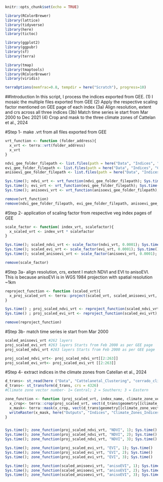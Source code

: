 ```r
knitr::opts_chunk$set(echo = TRUE)
```

```r
library(RColorBrewer)
library(lattice)
library(tidyverse)
library(here)
library(tictoc)

library(ggplot2)
library(ggpubr)
library(sf)
library(terra)

library(tmap)
library(tmaptools)
library(RColorBrewer)
library(viridis)

terraOptions(memfrac=0.8, tempdir = here("Scratch"), progress=10)
```
##Introduction
In this script, I process the indices exported from GEE. 
(1) I mosaic the multiple files exported from GEE
(2) Apply the respective scaling factor mentioned on GEE page of each index
(3a) Align resolution, extent and crs across all three indices
(3b) Match time series ie start from Mar 2000 to Dec 2021
(4) Crop and mask to the three climate zones of Cattelan et al., 2024

#Step 1- make .vrt from all files exported from GEE
```r
vrt_function <- function (folder_address){
  x_vrt <- terra::vrt(folder_address)
  x_vrt 
}

ndvi_gee_folder_filepath <- list.files(path = here("Data", "Indices", "Cerrado_monthlyNDVI_GEE"), pattern= ".tif$", all.files=TRUE, full.names=TRUE)
evi_gee_folder_filepath <- list.files(path = here("Data", "Indices", "Cerrado_monthlyEVI_GEE"), pattern= ".tif$", all.files=TRUE, full.names=TRUE)
anisoevi_gee_folder_filepath <- list.files(path = here("Data", "Indices", "AnisoEVI_Cerrado_GEE"), pattern= ".tif$", all.files=TRUE, full.names=TRUE)

Sys.time(); ndvi_vrt <- vrt_function(ndvi_gee_folder_filepath); Sys.time()
Sys.time(); evi_vrt <- vrt_function(evi_gee_folder_filepath); Sys.time()
Sys.time(); anisoevi_vrt <- vrt_function(anisoevi_gee_folder_filepath); Sys.time()

remove(vrt_function)
remove(ndvi_gee_folder_filepath, evi_gee_folder_filepath, anisoevi_gee_folder_filepath)
```

#Step 2- application of scaling factor from respective veg index pages of GEE 
```r
scale_factor <- function( index_vrt, scalefactor){
  x_scaled_vrt <- index_vrt * scalefactor
}

Sys.time(); scaled_ndvi_vrt <- scale_factor(ndvi_vrt, 0.0001); Sys.time() #https://developers.google.com/earth-engine/datasets/catalog/MODIS_061_MOD13A3
Sys.time(); scaled_evi_vrt <- scale_factor(evi_vrt, 0.0001); Sys.time() #https://developers.google.com/earth-engine/datasets/catalog/MODIS_061_MOD13A3
Sys.time(); scaled_anisoevi_vrt <- scale_factor(anisoevi_vrt, 0.0001); Sys.time() #Documented in anisoEVI asset description

remove(scale_factor)
```

#Step 3a- align resolution, crs, extent
I match NDVI and EVI to anisoEVI. This is because anisoEVI is in WGS 1984 projection
with spatial resolution ~1km 
```r
reproject_function <- function (scaled_vrt){
  x_proj_scaled_vrt <- terra::project(scaled_vrt, scaled_anisoevi_vrt, method = "bilinear", align_only = TRUE)
}  

Sys.time() ; proj_scaled_ndvi_vrt <- reproject_function(scaled_ndvi_vrt); Sys.time()
Sys.time() ; proj_scaled_evi_vrt <- reproject_function(scaled_evi_vrt); Sys.time()

remove(reproject_function)
```

#Step 3b- match time series ie start from Mar 2000
```r
scaled_anisoevi_vrt #262 layers
proj_scaled_evi_vrt #263 layers Starts from Feb 2000 as per GEE page
proj_scaled_ndvi_vrt #263 layers Starts from Feb 2000 as per GEE page

proj_scaled_ndvi_vrt<- proj_scaled_ndvi_vrt[[2:263]]
proj_scaled_evi_vrt<- proj_scaled_evi_vrt [[2:263]]

```

#Step 4- extract indices in the climate zones from Catellan et al., 2024
```r
d_trans<- st_read(here ("Data", "Cattelanetal_Clustering", "cerrado_climate_zones.shp"))
d_trans<- st_transform(d_trans, crs = 4326)
#Climate zone vector number- 1= Central; 2 = Southern; 3 = Eastern

zone_function <- function (proj_scaled_vrt, index_name, climate_zone_vector_number){
  x_crop<- terra::crop(proj_scaled_vrt, vect(d_trans$geometry[[climate_zone_vector_number]]))
  x_mask<- terra::mask(x_crop, vect(d_trans$geometry[[climate_zone_vector_number]]))
  writeRaster(x_mask, here("Outputs", "Indices", "Climate_Zones_Indices", paste0(index_name, "_scaled_projected_", climate_zone_vector_number, ".tif")))
}


Sys.time(); zone_function(proj_scaled_ndvi_vrt, "NDVI", 1); Sys.time()
Sys.time(); zone_function(proj_scaled_ndvi_vrt, "NDVI", 2); Sys.time()
Sys.time(); zone_function(proj_scaled_ndvi_vrt, "NDVI", 3); Sys.time()

Sys.time(); zone_function(proj_scaled_evi_vrt, "EVI", 1); Sys.time()
Sys.time(); zone_function(proj_scaled_evi_vrt, "EVI", 2); Sys.time()
Sys.time(); zone_function(proj_scaled_evi_vrt, "EVI", 3); Sys.time()

Sys.time(); zone_function(scaled_anisoevi_vrt, "anisoEVI", 1); Sys.time()
Sys.time(); zone_function(scaled_anisoevi_vrt, "anisoEVI", 2); Sys.time()
Sys.time(); zone_function(scaled_anisoevi_vrt, "anisoEVI", 3); Sys.time()

```



